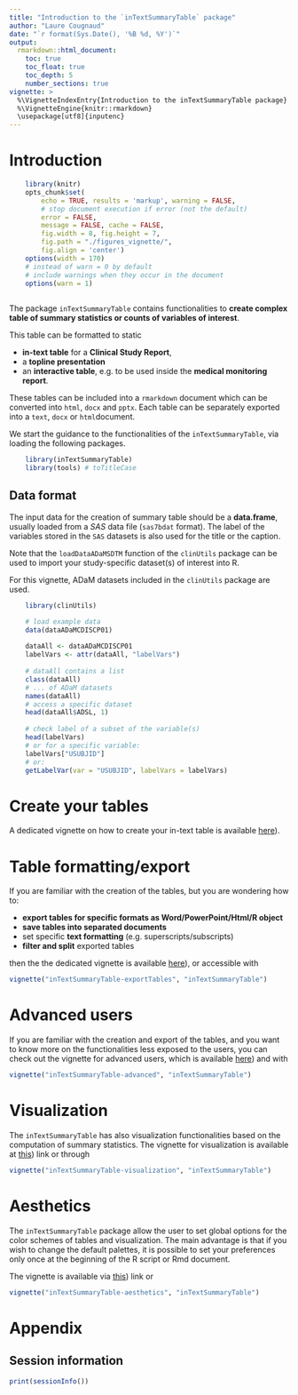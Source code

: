 ---
title: "Introduction to the `inTextSummaryTable` package"
author: "Laure Cougnaud"
date: "`r format(Sys.Date(), '%B %d, %Y')`"
output: 
  rmarkdown::html_document:
    toc: true
    toc_float: true
    toc_depth: 5
    number_sections: true
vignette: >
  %\VignetteIndexEntry{Introduction to the inTextSummaryTable package}
  %\VignetteEngine{knitr::rmarkdown}
  \usepackage[utf8]{inputenc}
---

# Introduction

```{r options, echo = FALSE}
	
	library(knitr)
	opts_chunk$set(
		echo = TRUE, results = 'markup', warning = FALSE, 
		# stop document execution if error (not the default)
		error = FALSE, 
		message = FALSE, cache = FALSE,
		fig.width = 8, fig.height = 7,
		fig.path = "./figures_vignette/",
		fig.align = 'center')
	options(width = 170)
	# instead of warn = 0 by default
	# include warnings when they occur in the document
	options(warn = 1)
	
```

The package `inTextSummaryTable` contains functionalities to **create
complex table of summary statistics or counts of variables of interest**.

This table can be formatted to static

* **in-text table** for a **Clinical Study Report**,
* a **topline presentation**
* an **interactive table**, e.g. to be used inside the **medical
  monitoring report**.

These tables can be included into a `rmarkdown` document which can be
converted into `html`, `docx` and `pptx`.
Each table can be separately exported into a `text`, `docx` or `html `document.

We start the guidance to the functionalities of the `inTextSummaryTable`, via
loading the following packages.

```{r loadPackages}

	library(inTextSummaryTable)
	library(tools) # toTitleCase

```

## Data format

The input data for the creation of summary table should be a **data.frame**,
usually loaded from a _SAS_ data file (`sas7bdat` format).
The label of the variables stored in the `SAS` datasets is also used
for the title or the caption. 

Note that the `loadDataADaMSDTM` function of the `clinUtils` package 
can be used to import your study-specific dataset(s) of interest into R.

For this vignette, ADaM datasets included in the `clinUtils` package are used.

```{r loadData}	
	
	library(clinUtils)

	# load example data
    data(dataADaMCDISCP01)
	
	dataAll <- dataADaMCDISCP01
    labelVars <- attr(dataAll, "labelVars")
	
	# dataAll contains a list
	class(dataAll)
	# ... of ADaM datasets
	names(dataAll)
	# access a specific dataset
	head(dataAll$ADSL, 1)
	
	# check label of a subset of the variable(s)
	head(labelVars)
	# or for a specific variable:
	labelVars["USUBJID"]
	# or:
	getLabelVar(var = "USUBJID", labelVars = labelVars)

```

# Create your tables

A dedicated vignette on how to create your in-text table is available
[here](../doc/inTextSummaryTable-createTables.html)).

# Table formatting/export

If you are familiar with the creation of the tables, but you are wondering how
to:

* **export tables for specific formats as Word/PowerPoint/Html/R object**
* **save tables into separated documents**
* set specific **text formatting** (e.g. superscripts/subscripts)
* **filter and split** exported tables

then the the dedicated vignette is
available [here](../doc/inTextSummaryTable-exportTables.html)), or accessible
with

```{r getVignetteExport, eval = FALSE}

vignette("inTextSummaryTable-exportTables", "inTextSummaryTable")

```

# Advanced users

If you are familiar with the creation and export of the tables, and you want to
know more on the functionalities less exposed to the users, you can check out
the vignette for advanced users, which is
available [here](../doc/inTextSummaryTable-advanced.html)) and with

```{r getVignetteAdvanced, eval = FALSE}

vignette("inTextSummaryTable-advanced", "inTextSummaryTable")

```

# Visualization

The `inTextSummaryTable` has also visualization functionalities based on the
computation of summary statistics. The vignette for visualization is available
at [this](../doc/inTextSummaryTable-visualization.html)) link or through

```{r getVignetteVisualization, eval = FALSE}

vignette("inTextSummaryTable-visualization", "inTextSummaryTable")

``` 

# Aesthetics

The `inTextSummaryTable` package allow the user to set global options for the
color schemes of tables and visualization. The main advantage is that if
you wish to change the default palettes, it is possible to set your preferences
only once at the beginning of the R script or Rmd document.

The vignette is available
via [this](../doc/inTextSummaryTable-visualization.html)) link or

```{r getVignetteAesthetics, eval = FALSE}

vignette("inTextSummaryTable-aesthetics", "inTextSummaryTable")

```

# Appendix

## Session information

```{r includeSessionInfo, echo = FALSE, results = "asis"}
print(sessionInfo())
```
